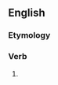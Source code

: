 ==English==

===Etymology===
{{suffix|corrupt|eth|lang=en}}

===Verb===
{{head|en|verb form}}

# {{en-archaic third-person singular of|corrupt}}
